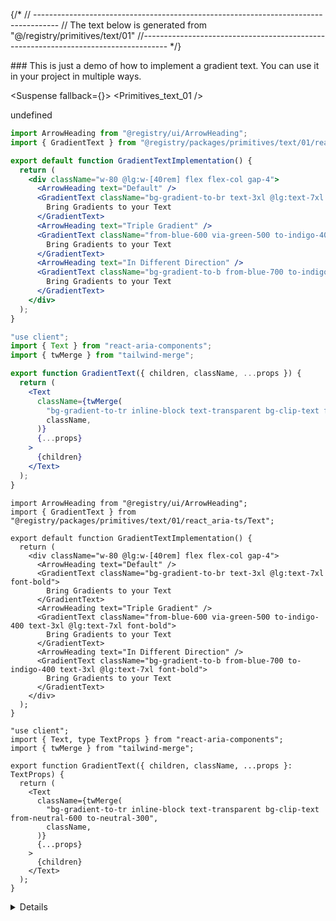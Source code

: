 
{/*
// ------------------------------------------------------------------------------------
    //	The text below is generated from "@/registry/primitives/text/01"
//------------------------------------------------------------------------------------
*/}

<Wrapper>
<Title>Gradient Text</Title>
### This is just a demo of how to implement a gradient text. You can use it in your project in multiple ways.

<WrapperToggle >
<Preview>



<Suspense fallback={<Skeleton className="h-60 rounded-lg" />}>
<Display>
<Primitives_text_01 />
</Display>
</Suspense>

</Preview>

<Implementation>

undefined
<CodeBlock>

```react_aria|js|example.jsx
import ArrowHeading from "@registry/ui/ArrowHeading";
import { GradientText } from "@registry/packages/primitives/text/01/react_aria-js/Text";

export default function GradientTextImplementation() {
  return (
    <div className="w-80 @lg:w-[40rem] flex flex-col gap-4">
      <ArrowHeading text="Default" />
      <GradientText className="bg-gradient-to-br text-3xl @lg:text-7xl font-bold">
        Bring Gradients to your Text
      </GradientText>
      <ArrowHeading text="Triple Gradient" />
      <GradientText className="from-blue-600 via-green-500 to-indigo-400 text-3xl @lg:text-7xl font-bold">
        Bring Gradients to your Text
      </GradientText>
      <ArrowHeading text="In Different Direction" />
      <GradientText className="bg-gradient-to-b from-blue-700 to-indigo-400 text-3xl @lg:text-7xl font-bold">
        Bring Gradients to your Text
      </GradientText>
    </div>
  );
}

```

```react_aria|js|Text.jsx
"use client";
import { Text } from "react-aria-components";
import { twMerge } from "tailwind-merge";

export function GradientText({ children, className, ...props }) {
  return (
    <Text
      className={twMerge(
        "bg-gradient-to-tr inline-block text-transparent bg-clip-text from-neutral-600 to-neutral-300",
        className,
      )}
      {...props}
    >
      {children}
    </Text>
  );
}

```

```react_aria|ts|example.tsx
import ArrowHeading from "@registry/ui/ArrowHeading";
import { GradientText } from "@registry/packages/primitives/text/01/react_aria-ts/Text";

export default function GradientTextImplementation() {
  return (
    <div className="w-80 @lg:w-[40rem] flex flex-col gap-4">
      <ArrowHeading text="Default" />
      <GradientText className="bg-gradient-to-br text-3xl @lg:text-7xl font-bold">
        Bring Gradients to your Text
      </GradientText>
      <ArrowHeading text="Triple Gradient" />
      <GradientText className="from-blue-600 via-green-500 to-indigo-400 text-3xl @lg:text-7xl font-bold">
        Bring Gradients to your Text
      </GradientText>
      <ArrowHeading text="In Different Direction" />
      <GradientText className="bg-gradient-to-b from-blue-700 to-indigo-400 text-3xl @lg:text-7xl font-bold">
        Bring Gradients to your Text
      </GradientText>
    </div>
  );
}

```

```react_aria|ts|Text.tsx
"use client";
import { Text, type TextProps } from "react-aria-components";
import { twMerge } from "tailwind-merge";

export function GradientText({ children, className, ...props }: TextProps) {
  return (
    <Text
      className={twMerge(
        "bg-gradient-to-tr inline-block text-transparent bg-clip-text from-neutral-600 to-neutral-300",
        className,
      )}
      {...props}
    >
      {children}
    </Text>
  );
}

```

</CodeBlock>
<Details>


</Details>
</Implementation>
</WrapperToggle>
</Wrapper>
